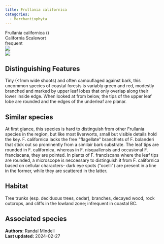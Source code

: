 ```yaml
---
title: Frullania californica
categories:
  - Marchantiophyta
---
```


<div class="info-panel">
 <div class="info-top">
  <div class="taxon-scientific"><span class="taxon-name">Frullania californica</span> <span class="taxon-authority"></span> <span class="taxon-family">()</span></div>
  <div class="taxon-common">California Scalewort</div>
 </div>
 <div class="info-bottom">
  <div class="taxon-qnd"></div>
  <div class="taxon-abundance">frequent</div>
 </div>
</div>

<div class="tab-index">
 <div class="tab-eye tab-active"><img src="../img/bryo guide eye.png"/></div>
 <div class="tab-microscope"><img src="../img/bryo guide microscope.png"/></div>
</div>

## Distinguishing Features

Tiny (&lt;1mm wide shoots) and often camouflaged against bark, this uncommon species of coastal forests is variably green and red, modestly branched and marked by upper leaf lobes that only overlap along their lower inside edge. When looked at from below, the tips of the upper leaf lobe are rounded and the edges of the underleaf are planar.

## Similar species

At first glance, this species is hard to distinguish from other Frullania species in the region, but like most liverworts, small but visible details hold the key. F. californica lacks the free &quot;flagellate&quot; branchlets of F. bolanderi that stick out so prominently from a similair bark substrate. The leaf tips are rounded in F. californica, whereas in F. nisquallensis and occasional F. franciscana, they are pointed. In plants of F. franciscana where the leaf tips are rounded, a microscope is neccessary to distinguish it from F. californica based on cellular characters-- dark eye spots (&quot;ocelli&quot;) are present in a line in the former, while they are scattered in the latter.

## Habitat

Tree trunks (esp. deciduous trees, cedar), branches, decayed wood, rock outcrops, and cliffs in the lowland zone; infrequent in coastal BC.

## Associated species



<div class="taxon-footer">
 <div class="taxon-authors"><b>Authors:</b> <span>Randal Mindell</span></div>
 <div class="taxon-update"><b>Last updated:</b> <span>2024-02-27</span></div>
</div>

